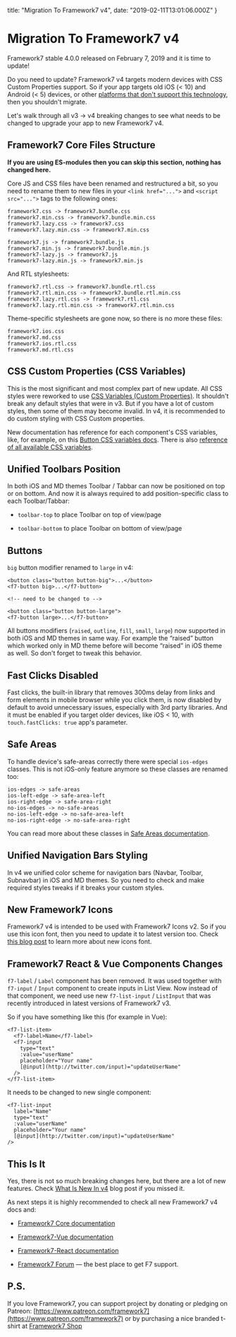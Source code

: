 
  title: "Migration To Framework7 v4",
  date: "2019-02-11T13:01:06.000Z"
}



# Migration To Framework7 v4



Framework7 stable 4.0.0 released on February 7, 2019 and it is time to update!

Do you need to update? Framework7 v4 targets modern devices with CSS Custom Properties support. So if your app targets old iOS (< 10) and Android (< 5) devices, or other [platforms that don't support this technology](https://caniuse.com/#feat=css-variables), then you shouldn't migrate.

Let's walk through all v3 -> v4 breaking changes to see what needs to be changed to upgrade your app to new Framework7 v4.

## Framework7 Core Files Structure

**If you are using ES-modules then you can skip this section, nothing has changed here.**

Core JS and CSS files have been renamed and restructured a bit, so you need to rename them to new files in your `<link href="...">` and `<script src="...">` tags to the following ones:
```
framework7.css -> framework7.bundle.css
framework7.min.css -> framework7.bundle.min.css
framework7.lazy.css -> framework7.css
framework7.lazy.min.css -> framework7.min.css
```
```
framework7.js -> framework7.bundle.js
framework7.min.js -> framework7.bundle.min.js
framework7-lazy.js -> framework7.js
framework7-lazy.min.js -> framework7.min.js
```

And RTL stylesheets:
```
framework7.rtl.css -> framework7.bundle.rtl.css
framework7.rtl.min.css -> framework7.bundle.rtl.min.css
framework7.lazy.rtl.css -> framework7.rtl.css
framework7.lazy.rtl.min.css -> framework7.rtl.min.css
```

Theme-specific stylesheets are gone now, so there is no more these files:
```
framework7.ios.css
framework7.md.css
framework7.ios.rtl.css
framework7.md.rtl.css
```

## CSS Custom Properties (CSS Variables)

This is the most significant and most complex part of new update. All CSS styles were reworked to use [CSS Variables (Custom Properties)](https://developer.mozilla.org/docs/Web/CSS/Using_CSS_variables). It shouldn't break any default styles that were in v3. But if you have a lot of custom styles, then some of them may become invalid. In v4, it is recommended to do custom styling with CSS Custom properties.

New documentation has reference for each component's CSS variables, like, for example, on this [Button CSS variables docs](http://framework7.io/docs/button.html#css-variables). There is also [reference of all available CSS variables](http://framework7.io/docs/css-variables.html).

## Unified Toolbars Position

In both iOS and MD themes Toolbar / Tabbar can now be positioned on top or on bottom. And now it is always required to add position-specific class to each Toolbar/Tabbar:

* `toolbar-top` to place Toolbar on top of view/page

* `toolbar-bottom` to place Toolbar on bottom of view/page

## Buttons

`big` button modifier renamed to `large` in v4:
```
<button class="button button-big">...</button>
<f7-button big>...</f7-button>
```
```
<!-- need to be changed to -->
```
```
<button class="button button-large">
<f7-button large>...</f7-button>
```

All buttons modifiers (`raised`, `outline`, `fill`, `small`, `large`) now supported in both iOS and MD themes in same way. For example the “raised” button which worked only in MD theme before will become “raised” in iOS theme as well. So don't forget to tweak this behavior.

## Fast Clicks Disabled

Fast clicks, the built-in library that removes 300ms delay from links and form elements in mobile browser while you click them, is now disabled by default to avoid unnecessary issues, especially with 3rd party libraries. And it must be enabled if you target older devices, like iOS < 10, with `touch.fastClicks: true` app's parameter.

## Safe Areas

To handle device's safe-areas correctly there were special `ios-edges` classes. This is not iOS-only feature anymore so these classes are renamed too:
```
ios-edges -> safe-areas
ios-left-edge -> safe-area-left
ios-right-edge -> safe-area-right
no-ios-edges -> no-safe-areas
no-ios-left-edge -> no-safe-area-left
no-ios-right-edge -> no-safe-area-right
```

You can read more about these classes in [Safe Areas documentation](http://framework7.io/docs/safe-areas.html).

## Unified Navigation Bars Styling

In v4 we unified color scheme for navigation bars (Navbar, Toolbar, Subnavbar) in iOS and MD themes. So you need to check and make required styles tweaks if it breaks your custom styles.

## New Framework7 Icons

Framework7 v4 is intended to be used with Framework7 Icons v2. So if you use this icon font, then you need to update it to latest version too. Check [this blog post](https://blog.framework7.io/framework7-icons-v2-1bb74ef5055a) to learn more about new icons font.

## Framework7 React & Vue Components Changes

`f7-label` / `Label` component has been removed. It was used together with `f7-input` / `Input` component to create inputs in List View. Now instead of that component, we need use new `f7-list-input` / `ListInput` that was recently introduced in latest versions of Framework7 v3.

So if you have something like this (for example in Vue):
```
<f7-list-item>
  <f7-label>Name</f7-label>
  <f7-input
    type="text"
    :value="userName"
    placeholder="Your name"
    [@input](http://twitter.com/input)="updateUserName"
  />
</f7-list-item>
```

It needs to be changed to new single component:
```
<f7-list-input
  label="Name"
  type="text"
  :value="userName"
  placeholder="Your name"
  [@input](http://twitter.com/input)="updateUserName"
/>
```

## This Is It

Yes, there is not so much breaking changes here, but there are a lot of new features. Check [What Is New In v4](https://blog.framework7.io/the-best-framework7-yet-what-is-new-in-v4-74b2b467047c) blog post if you missed it.

As next steps it is highly recommended to check all new Framework7 v4 docs and:

* [Framework7 Core documentation](http://framework7.io/docs/)

* [Framework7-Vue documentation](http://framework7.io/vue/)

* [Framework7-React documentation](http://framework7.io/react/)

* [Framework7 Forum](http://forum.framework7.io) — the best place to get F7 support.

## P.S.

If you love Framework7, you can support project by donating or pledging on Patreon: [https://www.patreon.com/framework7](https://www.patreon.com/framework7) or by purchasing a nice branded t-shirt at [Framework7 Shop](https://teespring.com/stores/framework7)


